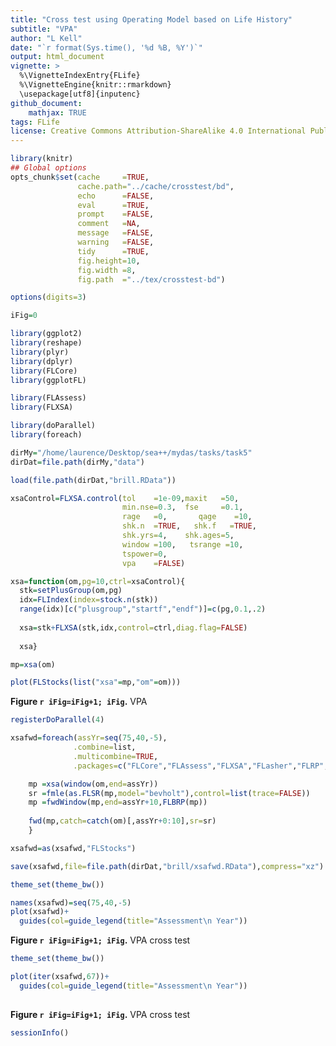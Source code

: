 ```yaml
---
title: "Cross test using Operating Model based on Life History"
subtitle: "VPA"
author: "L Kell"
date: "`r format(Sys.time(), '%d %B, %Y')`"
output: html_document
vignette: >
  %\VignetteIndexEntry{FLife}
  %\VignetteEngine{knitr::rmarkdown}
  \usepackage[utf8]{inputenc}
github_document:
    mathjax: TRUE
tags: FLife
license: Creative Commons Attribution-ShareAlike 4.0 International Public License
---
```


```r
library(knitr)
## Global options
opts_chunk$set(cache     =TRUE,
               cache.path="../cache/crosstest/bd",
               echo      =FALSE,
               eval      =TRUE,
               prompt    =FALSE,
               comment   =NA,
               message   =FALSE,
               warning   =FALSE,
               tidy      =TRUE,
               fig.height=10,
               fig.width =8,
               fig.path  ="../tex/crosstest-bd")

options(digits=3)

iFig=0
```
```r
library(ggplot2)
library(reshape)
library(plyr)
library(dplyr)
library(FLCore)
library(ggplotFL)

library(FLAssess)
library(FLXSA)

library(doParallel)
library(foreach)
```
```r
dirMy="/home/laurence/Desktop/sea++/mydas/tasks/task5"
dirDat=file.path(dirMy,"data")

load(file.path(dirDat,"brill.RData"))

xsaControl=FLXSA.control(tol    =1e-09,maxit   =50, 
                         min.nse=0.3,  fse     =0.1, 
                         rage   =0,       qage    =10, 
                         shk.n  =TRUE,   shk.f   =TRUE, 
                         shk.yrs=4,    shk.ages=5, 
                         window =100,   tsrange =10, 
                         tspower=0,
                         vpa    =FALSE)

xsa=function(om,pg=10,ctrl=xsaControl){
  stk=setPlusGroup(om,pg)
  idx=FLIndex(index=stock.n(stk))
  range(idx)[c("plusgroup","startf","endf")]=c(pg,0.1,.2)
  
  xsa=stk+FLXSA(stk,idx,control=ctrl,diag.flag=FALSE)
  
  xsa}
```

```r
mp=xsa(om)
```

```r
plot(FLStocks(list("xsa"=mp,"om"=om)))
```

**Figure `r iFig=iFig+1; iFig`.** VPA


```r
registerDoParallel(4)

xsafwd=foreach(assYr=seq(75,40,-5), 
              .combine=list,
              .multicombine=TRUE,
              .packages=c("FLCore","FLAssess","FLXSA","FLasher","FLRP","plyr")) %dopar%{

    mp =xsa(window(om,end=assYr))
    sr =fmle(as.FLSR(mp,model="bevholt"),control=list(trace=FALSE))
    mp =fwdWindow(mp,end=assYr+10,FLBRP(mp))
          
    fwd(mp,catch=catch(om)[,assYr+0:10],sr=sr)
    }

xsafwd=as(xsafwd,"FLStocks")

save(xsafwd,file=file.path(dirDat,"brill/xsafwd.RData"),compress="xz")
```


```r
theme_set(theme_bw())

names(xsafwd)=seq(75,40,-5)
plot(xsafwd)+
  guides(col=guide_legend(title="Assessment\n Year"))
```

**Figure `r iFig=iFig+1; iFig`.** VPA cross test


```r
theme_set(theme_bw())

plot(iter(xsafwd,67))+
  guides(col=guide_legend(title="Assessment\n Year"))
  
```

**Figure `r iFig=iFig+1; iFig`.** VPA cross test


```r
sessionInfo()
```

